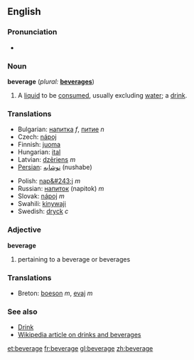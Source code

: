 ==English==
===Pronunciation===
*{{audio|en-us-beverage.ogg|Audio (US)}}

===Noun===
'''beverage'''  (''plural:'' '''[[beverages]]''')
# A [[liquid]] to be [[consumed]], usually excluding [[water]]; a [[drink]].

===Translations===
{{top}}
*Bulgarian: [[напитка]] ''f'', [[питие]] ''n''
*Czech: [[nápoj]] {{m}}
*Finnish: [[juoma]]
*Hungarian: [[ital]]
*Latvian: [[dzēriens]] ''m''
*[[Persian]]: [[نوشابه]] (nushabe)
{{mid}}
*Polish: [[nap&#243;j]] ''m''
*Russian: [[напиток]] (napitok) ''m''
*Slovak: [[nápoj]] ''m''
*Swahili: [[kinywaji]]
*Swedish: [[dryck]] ''c''
{{bottom}}

===Adjective===
'''beverage'''
# pertaining to a beverage or beverages
<!--Say what?  How 'bout an example please.-->

===Translations===
*Breton: [[boeson]] ''m'', [[evaj]] ''m''

===See also===
*[[Drink]]
*[[:w:Drink|Wikipedia article on drinks and beverages]]

[[et:beverage]]
[[fr:beverage]]
[[gl:beverage]]
[[zh:beverage]]
